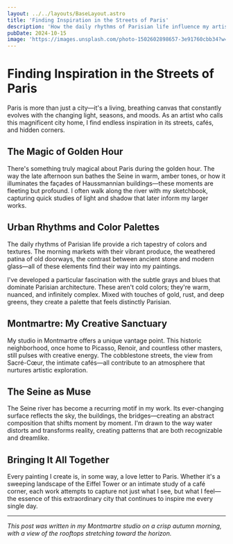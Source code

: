 ```yaml
---
layout: ../../layouts/BaseLayout.astro
title: 'Finding Inspiration in the Streets of Paris'
description: 'How the daily rhythms of Parisian life influence my artistic process and color palette.'
pubDate: 2024-10-15
image: 'https://images.unsplash.com/photo-1502602898657-3e91760cbb34?w=1200&q=80'
---
```


# Finding Inspiration in the Streets of Paris

Paris is more than just a city—it's a living, breathing canvas that constantly evolves with the changing light, seasons, and moods. As an artist who calls this magnificent city home, I find endless inspiration in its streets, cafés, and hidden corners.

## The Magic of Golden Hour

There's something truly magical about Paris during the golden hour. The way the late afternoon sun bathes the Seine in warm, amber tones, or how it illuminates the façades of Haussmannian buildings—these moments are fleeting but profound. I often walk along the river with my sketchbook, capturing quick studies of light and shadow that later inform my larger works.

## Urban Rhythms and Color Palettes

The daily rhythms of Parisian life provide a rich tapestry of colors and textures. The morning markets with their vibrant produce, the weathered patina of old doorways, the contrast between ancient stone and modern glass—all of these elements find their way into my paintings.

I've developed a particular fascination with the subtle grays and blues that dominate Parisian architecture. These aren't cold colors; they're warm, nuanced, and infinitely complex. Mixed with touches of gold, rust, and deep greens, they create a palette that feels distinctly Parisian.

## Montmartre: My Creative Sanctuary

My studio in Montmartre offers a unique vantage point. This historic neighborhood, once home to Picasso, Renoir, and countless other masters, still pulses with creative energy. The cobblestone streets, the view from Sacré-Cœur, the intimate cafés—all contribute to an atmosphere that nurtures artistic exploration.

## The Seine as Muse

The Seine river has become a recurring motif in my work. Its ever-changing surface reflects the sky, the buildings, the bridges—creating an abstract composition that shifts moment by moment. I'm drawn to the way water distorts and transforms reality, creating patterns that are both recognizable and dreamlike.

## Bringing It All Together

Every painting I create is, in some way, a love letter to Paris. Whether it's a sweeping landscape of the Eiffel Tower or an intimate study of a café corner, each work attempts to capture not just what I see, but what I feel—the essence of this extraordinary city that continues to inspire me every single day.

---

*This post was written in my Montmartre studio on a crisp autumn morning, with a view of the rooftops stretching toward the horizon.*

